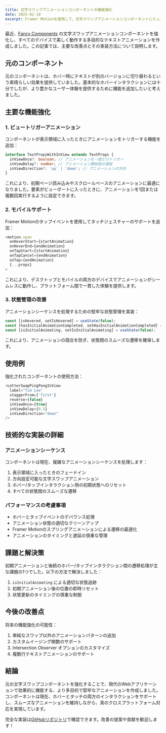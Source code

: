```yaml
---
title: 文字スワップアニメーションコンポーネントの機能強化
date: 2025-02-10
excerpt: Framer Motionを使用して、文字スワップアニメーションコンポーネントにビュートリガーとモバイルサポートを追加する方法。
---
```


最近、[Fancy Components](https://www.fancycomponents.dev/docs/components/text/letter-swap) の文字スワップアニメーションコンポーネントを強化し、すべてのデバイスで美しく動作する多目的なテキストアニメーションを作成しました。この記事では、主要な改善点とその実装方法について説明します。

## 元のコンポーネント

元のコンポーネントは、ホバー時にテキストが別のバージョンに切り替わるという素晴らしい効果を提供していました。基本的なホバーインタラクションには十分でしたが、より豊かなユーザー体験を提供するために機能を追加したいと考えました。

## 主要な機能強化

### 1. ビュートリガーアニメーション

コンポーネントが表示領域に入ったときにアニメーションをトリガーする機能を追加：

```typescript
interface TextPropsWithInView extends TextProps {
  inViewOnce?: boolean; // アニメーションを一度だけトリガー
  inViewDelay?: number; // アニメーション開始前の遅延
  inViewDirection?: 'up' | 'down'; // アニメーションの方向
}
```

これにより、初期ページ読み込みやスクロールベースのアニメーションに最適になりました。要素がビューポートに入ったときに、アニメーションを1回または複数回実行するように設定できます。

### 2. モバイルサポート

Framer Motionのタップイベントを使用してタッチジェスチャーのサポートを追加：

```typescript
<motion.span
  onHoverStart={startAnimation}
  onHoverEnd={endAnimation}
  onTapStart={startAnimation}
  onTapCancel={endAnimation}
  onTap={endAnimation}
  {...props}
>
```

これにより、デスクトップとモバイルの両方のデバイスでアニメーションがシームレスに動作し、プラットフォーム間で一貫した体験を提供します。

### 3. 状態管理の改善

アニメーションシーケンスを処理するための堅牢な状態管理を実装：

```typescript
const [isHovered, setIsHovered] = useState(false);
const [hasInitialAnimationCompleted, setHasInitialAnimationCompleted] = useState(false);
const [isInitialAnimating, setIsInitialAnimating] = useState(false);
```

これにより、アニメーションの競合を防ぎ、状態間のスムーズな遷移を確保します。

## 使用例

強化されたコンポーネントの使用方法：

```typescript
<LetterSwapPingPongInView
  label="Tim Lee"
  staggerFrom={'first'}
  reverse={false}
  inViewOnce={true}
  inViewDelay={0.5}
  inViewDirection="down"
/>
```

## 技術的な実装の詳細

### アニメーションシーケンス

コンポーネントは現在、複雑なアニメーションシーケンスを処理します：

1. 表示領域に入ったときのフェードイン
2. 方向設定可能な文字スワップアニメーション
3. ホバー/タップインタラクション用の初期状態へのリセット
4. すべての状態間のスムーズな遷移

### パフォーマンスの考慮事項

- ホバーとタップイベントのデバウンス処理
- アニメーション状態の適切なクリーンアップ
- Framer Motionのスプリングアニメーションによる遷移の最適化
- アニメーションのタイミングと遅延の慎重な管理

## 課題と解決策

初期アニメーションと後続のホバー/タップインタラクション間の遷移処理が主な課題の1つでした。以下の方法で解決しました：

1. `isInitialAnimating` による適切な状態追跡
2. 初期アニメーション後の位置の即時リセット
3. 状態更新のタイミングの慎重な制御

## 今後の改善点

将来の機能強化の可能性：

1. 単純なスワップ以外のアニメーションパターンの追加
2. カスタムイージング関数のサポート
3. Intersection Observer オプションのカスタマイズ
4. 複数行テキストアニメーションのサポート

## 結論

元の文字スワップコンポーネントを強化することで、現代のWebアプリケーションで効果的に機能する、より多目的で堅牢なアニメーションを作成しました。コンポーネントは現在、ホバーとタッチの両方のインタラクションをサポートし、スムーズなアニメーションを維持しながら、真のクロスプラットフォーム対応を実現しています。

完全な実装は[GitHubリポジトリ](https://github.com/timleecoder42/betterhiretimlee.now/blob/main/src/components/ui/letter-swap.tsx)で確認できます。改善の提案や貢献を歓迎します！
